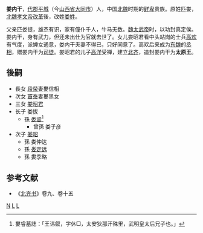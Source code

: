'''娄内干'''，[[代郡|代郡]][[平城|平城]]（今[[山西省|山西省]][[大同市|大同市]]）人，中国[[北魏|北魏]]时期的[[鲜卑|鲜卑]]贵族。原姓匹娄，[[北魏孝文帝改革|北魏孝文帝改革]]後，改姓[[娄姓|娄姓]]。

父亲匹娄提，雄杰有识，家有僮仆千人，牛马无数。[[魏太武帝|魏太武帝]]时，以功封真定侯。娄内干，身有武力，但还未出仕为官就去世了。女儿娄昭君看中头站岗的士兵[[高欢|高欢]]有气度，派婢女通意，娄内干夫妻不得已，只好同意了。高欢后来成为[[东魏|东魏]]的[[丞相|丞相]]，赠娄内干为[[司徒|司徒]]。娄昭君的儿子[[高洋|高洋]]受禅，建立[[北齐|北齐]]，追封娄内干为'''太原王'''。
==後嗣==
* 長女 [[段榮|段榮]]妻婁信相
* 次女 [[竇泰|竇泰]]妻婁黑女
* 三女 [[娄昭君|娄昭君]]
* 长子 娄拔
**孫 [[娄睿|娄睿]]<ref> 婁睿墓誌：「王讳叡，字休□，太安狄那汗殊里，武明皇太后兄子也。」</ref>
***曾孫 娄子彦
* 次子 [[娄昭|娄昭]]
**孫 娄仲达
**孫 [[娄定远|娄定远]]
**孫 婁季略

==参考文献==
* 《[[北齐书|北齐书]]》卷九、卷十五
[[分类:娄姓|N]]
[[分类:北魏人|L]]
[[分类:北齐鲜卑人|L]]